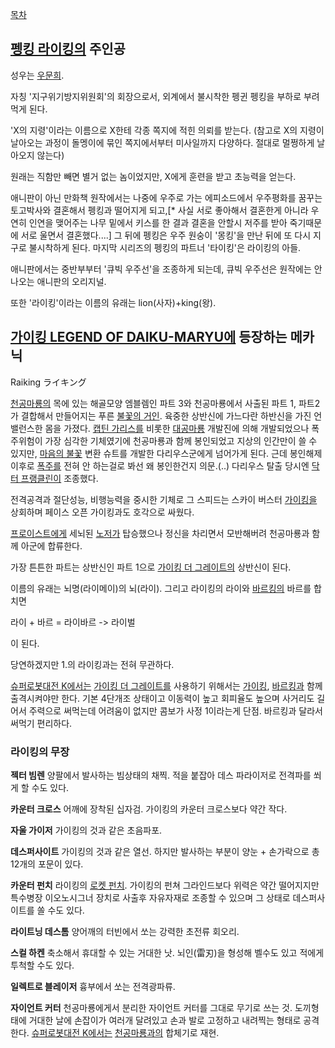[[목차]]

== [[펭킹 라이킹]]의 주인공 ==
성우는 [[우문희]].

자칭 '지구위기방지위원회'의 회장으로서, 외계에서 불시착한 펭귄 펭킹을 부하로 부려먹게 된다. 

'X의 지령'이라는 이름으로 X한테 각종 쪽지에 적힌 의뢰를 받는다. (참고로 X의 지령이 날아오는 과정이 돌멩이에 묶인 쪽지에서부터 미사일까지 다양하다. 절대로 멀쩡하게 날아오지 않는다) 

원래는 직함만 빼면 별거 없는 놈이었지만, X에게 훈련을 받고 초능력을 얻는다. 

애니판이 아닌 만화책 원작에서는 나중에 우주로 가는 에피소드에서 우주평화를 꿈꾸는 토고박사와 결혼해서 펭킹과 떨어지게 되고,[* 사실 서로 좋아해서 결혼한게 아니라 우연히 인연을 맺어주는 나무 밑에서 키스를 한 결과 결혼을 안할시 저주를 받아 죽기때문에 서로 울면서 결혼했다....] 그 뒤에 펭킹은 우주 원숭이 '몽킹'을 만난 뒤에 또 다시 지구로 불시착하게 된다. 마지막 시리즈의 펭킹의 파트너 '타이킹'은 라이킹의 아들. 

애니판에서는 중반부부터 '큐빅 우주선'을 조종하게 되는데, 큐빅 우주선은 원작에는 안 나오는 애니판의 오리지널. 

또한 '라이킹'이라는 이름의 유래는 lion(사자)+king(왕).

== [[가이킹 LEGEND OF DAIKU-MARYU]]에 등장하는 메카닉 == 
Raiking
ライキング

[[천공마룡]]의 목에 있는 해골모양 엠블렘인 파트 3와 천공마룡에서 사출된 파트 1, 파트2가 결합해서 만들어지는 푸른 [[불꽃의 거인]]. 육중한 상반신에 가느다란 하반신을 가진 언밸런스한 몸을 가졌다. [[캡틴 가리스]]를 비롯한 [[대공마룡]] 개발진에 의해 개발되었으나 폭주위험이 가장 심각한 기체였기에 천공마룡과 함께 봉인되었고 지상의 인간만이 쓸 수 있지만, [[마음의 불꽃]] 변환 슈트를 개발한 다리우스군에게 넘어가게 된다. 근데 봉인해제 이후로 [[폭주]]를 전혀 안 하는걸로 봐선 왜 봉인한건지 의문.(..) 다리우스 탈출 당시엔 [[닥터 프랭클린]]이 조종했다.

전격공격과 절단성능, 비행능력을 중시한 기체로 그 스피드는 스카이 버스터 [[가이킹]]을 상회하며 페이스 오픈 가이킹과도 호각으로 싸웠다.

[[프로이스트]]에게 세뇌된 [[노저]]가 탑승했으나 정신을 차리면서 모반해버려 천공마룡과 함께 아군에 합류한다.

가장 튼튼한 파트는 상반신인 파트 1으로 [[가이킹 더 그레이트]]의 상반신이 된다.

이름의 유래는 뇌명(라이메이)의 뇌(라이). 그리고 라이킹의 라이와 [[바르킹]]의 바르를 합치면

라이 + 바르 = 라이바르 -> 라이벌

이 된다.

당연하겠지만 1.의 라이킹과는 전혀 무관하다.


[[슈퍼로봇대전 K]]에서는 [[가이킹 더 그레이트]]를 사용하기 위해서는 [[가이킹]], [[바르킹]]과 함께 출격시켜야만 한다. 기본 4단개조 상태이고 이동력이 높고 회피율도 높으며 사거리도 길어서 주력으로 써먹는데 어려움이 없지만 콤보가 사정 1이라는게 단점. 바르킹과 달라서 써먹기 편리하다. 

=== 라이킹의 무장 ===
''' 젝터 빔렌 '''
양팔에서 발사하는 빔상태의 채찍. 적을 붙잡아 데스 파라이저로 전격파를 쐬게 할 수도 있다.

''' 카운터 크로스 '''
어깨에 장착된 십자검. 가이킹의 카운터 크로스보다 약간 작다.

''' 자울 가이저 '''
가이킹의 것과 같은 초음파포.

''' 데스퍼사이트 '''
가이킹의 것과 같은 열선. 하지만 발사하는 부분이 양눈 + 손가락으로 총 12개의 포문이 있다.

''' 카운터 펀치 '''
라이킹의 [[로켓 펀치]]. 가이킹의 펀쳐 그라인드보다 위력은 약간 떨어지지만 특수병장 이오노시그너 장치로 사출후 자유자재로 조종할 수 있으며 그 상태로 데스퍼사이트를 쏠 수도 있다.

''' 라이트닝 데스톰 '''
양어깨의 터빈에서 쏘는 강력한 초전류 회오리.

''' 스컬 하켄 '''
축소해서 휴대할 수 있는 거대한 낫. 뇌인(雷刃)을 형성해 벨수도 있고 적에게 투척할 수도 있다.

''' 일렉트로 블레이저 '''
흉부에서 쏘는 전격광파류.

''' 자이언트 커터 '''
천공마룡에게서 분리한 자이언트 커터를 그대로 무기로 쓰는 것. 도끼형태에 거대한 날에 손잡이가 여러개 달려있고 손과 발로 고정하고 내려찍는 형태로 공격한다.  [[슈퍼로봇대전 K]]에서는 [[천공마룡]]과의 합체기로 재현.
